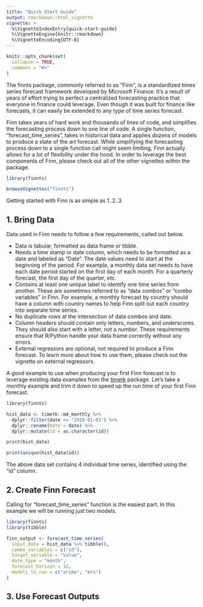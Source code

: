 ```yaml
---
title: "Quick Start Guide"
output: rmarkdown::html_vignette
vignette: >
  %\VignetteIndexEntry{quick-start-guide}
  %\VignetteEngine{knitr::rmarkdown}
  %\VignetteEncoding{UTF-8}
---
```


```r
knitr::opts_chunk$set(
  collapse = TRUE,
  comment = "#>"
)
```

The finnts package, commonly referred to as "Finn", is a standardized times series forecast framework developed by Microsoft Finance. It's a result of years of effort trying to perfect a centralized forecasting practice that everyone in finance could leverage. Even though it was built for finance like forecasts, it can easily be extended to any type of time series forecast.

Finn takes years of hard work and thousands of lines of code, and simplifies the forecasting process down to one line of code. A single function, "forecast_time_series", takes in historical data and applies dozens of models to produce a state of the art forecast. While simplifying the forecasting process down to a single function call might seem limiting, Finn actually allows for a lot of flexibility under the hood. In order to leverage the best components of Finn, please check out all of the other vignettes within the package. 

```r
library(finnts)

browseVignettes("finnts")
```


Getting started with Finn is as simple as 1..2..3

## 1. Bring Data

Data used in Finn needs to follow a few requirements, called out below. 

- Data is tabular, formatted as data frame or tibble.
- Needs a time stamp or date column, which needs to be formatted as a date and labeled as "Date". The date values need to start at the beginning of the period. For example, a monthly data set needs to have each date period started on the first day of each month. For a quarterly forecast, the first day of the quarter, etc.
- Contains at least one unique label to identify one time series from another. These are sometimes referred to as "data combos" or "combo variables" in Finn. For example, a monthly forecast by country should have a column with country names to help Finn split out each country into separate time series. 
- No duplicate rows at the intersection of data combos and date. 
- Column headers should contain only letters, numbers, and underscores. They should also start with a letter, not a number. These requirements ensure that R/Python handle your data frame correctly without any errors. 
- External regressors are optional, not required to produce a Finn forecast. To learn more about how to use them, please check out the vignette on external regressors. 

A good example to use when producing your first Finn forecast is to leverage existing data examples from the [timetk](https://business-science.github.io/timetk/) package. Let's take a monthly example and trim it down to speed up the run time of your first Finn forecast. 

```r
library(finnts)

hist_data <- timetk::m4_monthly %>%
  dplyr::filter(date >= "2010-01-01") %>%
  dplyr::rename(Date = date) %>%
  dplyr::mutate(id = as.character(id))

print(hist_data)

print(unique(hist_data$id))
```

The above data set contains 4 individual time series, identified using the "id" column. 


## 2. Create Finn Forecast

Calling for "forecast_time_series" function is the easiest part. In this example we will be running just two models. 

```r
library(finnts)
library(tibble)

finn_output <- forecast_time_series(
  input_data = hist_data %>% tibble(),
  combo_variables = c("id"),
  target_variable = "value",
  date_type = "month",
  forecast_horizon = 12,
  models_to_run = c("arima", "ets")
)

```



## 3. Use Forecast Outputs